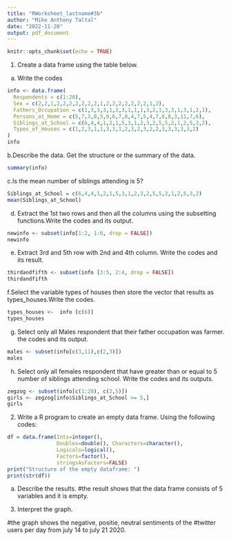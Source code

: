 ---
title: "RWorksheet_lastname#3b"
author: "Mike Anthony Taltal"
date: "2022-11-20"
output: pdf_document
---

```{r setup, include=FALSE}
knitr::opts_chunk$set(echo = TRUE)
```
1. Create a data frame using the table below.
a. Write the codes
```{r}
info <- data.frame(
  Respondents = c(1:20),
  Sex = c(2,2,1,2,2,2,2,2,2,2,1,2,2,2,2,2,2,2,1,2),
  Fathers_Occupation = c(1,3,3,3,1,2,3,1,1,1,3,2,1,3,3,1,3,1,2,1),
  Persons_at_Home = c(5,7,3,8,5,9,6,7,8,4,7,5,4,7,8,8,3,11,7,6),
  Siblings_at_School = c(6,4,4,1,2,1,5,3,1,2,3,2,5,5,2,1,2,5,3,2),
  Types_of_Houses = c(1,2,3,1,1,3,3,1,2,3,2,3,2,2,3,3,3,3,3,2)
)
info
```
b.Describe the data. Get the structure or the summary of the data. 
```{r}
summary(info)
```
c.Is the mean number of siblings attending is 5?
```{r}
Siblings_at_School = c(6,4,4,1,2,1,5,3,1,2,3,2,5,5,2,1,2,5,3,2)
mean(Siblings_at_School)
```
d. Extract the 1st two rows and then all the 
columns using the subsetting functions.Write the codes and its output.
```{r}
newinfo <- subset(info[1:2, 1:6, drop = FALSE])
newinfo
```
e. Extract 3rd and 5th row with 2nd and 4th column. 
Write the codes and its result.
```{r}
thirdandfifth <- subset(info [3:5, 2:4, drop = FALSE])
thirdandfifth 
```
f.Select the variable types of houses then store the vector that 
results as types_houses.Write the codes.
```{r}
types_houses <-  info [c(6)]
types_houses
```
g. Select only all Males respondent that their father occupation was farmer.
the codes and its output.
```{r}
males <- subset(info[c(3,11),c(2,3)])
males
```



h. Select only all females respondent that have greater than or equal 
to 5 number of siblings attending school. Write the codes and its outputs.
```{r}
zegzog <- subset(info[c(1:20), c(2,5)])
girls <- zegzog[info$Siblings_at_School >= 5,]
girls
```
2. Write a R program to create an empty data frame. Using the following codes:\
```{r}
df = data.frame(Ints=integer(),
                Doubles=double(), Characters=character(),
                Logicals=logical(),
                Factors=factor(),
                stringsAsFactors=FALSE)
print("Structure of the empty dataframe: ")
print(str(df))
```

a. Describe the results.
#the result shows that the data frame consists of 5 variables and it is empty. 

3. Interpret the graph.

#the graph shows the negative, positie, neutral sentiments of the 
#twitter users per day from july 14 to july 21 2020. 



